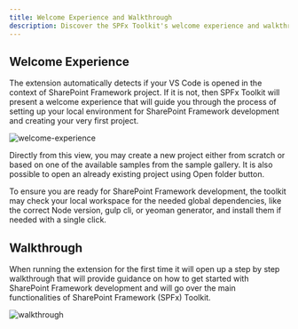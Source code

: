 ```yaml
---
title: Welcome Experience and Walkthrough
description: Discover the SPFx Toolkit's welcome experience and walkthrough, guiding you through project creation and environment validation for SharePoint Framework development.
---
```


## Welcome Experience

The extension automatically detects if your VS Code is opened in the context of SharePoint Framework project. If it is not, then SPFx Toolkit will present a welcome experience that will guide you through the process of setting up your local environment for SharePoint Framework development and creating your very first project.

![welcome-experience](../../../../../assets/images/welcome-experience.png)

Directly from this view, you may create a new project either from scratch or based on one of the available samples from the sample gallery. It is also possible to open an already existing project using Open folder button.

To ensure you are ready for SharePoint Framework development, the toolkit may check your local workspace for the needed global dependencies, like the correct Node version, gulp cli, or yeoman generator, and install them if needed with a single click.

## Walkthrough

When running the extension for the first time it will open up a step by step walkthrough that will provide guidance on how to get started with SharePoint Framework development and will go over the main functionalities of SharePoint Framework (SPFx) Toolkit.

![walkthrough](../../../../../assets/images/walkthrough.png)
